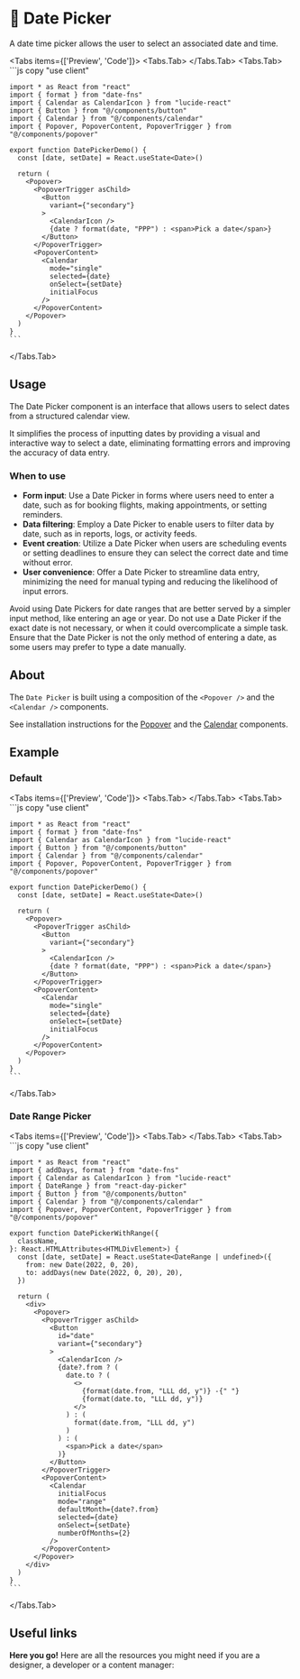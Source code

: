 
# 💠 Date Picker

A date time picker allows the user to select an associated date and time.

<Tabs items={['Preview', 'Code']}>
  <Tabs.Tab>
    <DatePickerPreview />
  </Tabs.Tab>
  <Tabs.Tab>
    ```js copy 
    "use client"
 
    import * as React from "react"
    import { format } from "date-fns"
    import { Calendar as CalendarIcon } from "lucide-react"
    import { Button } from "@/components/button"
    import { Calendar } from "@/components/calendar"
    import { Popover, PopoverContent, PopoverTrigger } from "@/components/popover"
    
    export function DatePickerDemo() {
      const [date, setDate] = React.useState<Date>()
    
      return (
        <Popover>
          <PopoverTrigger asChild>
            <Button
              variant={"secondary"}
            >
              <CalendarIcon />
              {date ? format(date, "PPP") : <span>Pick a date</span>}
            </Button>
          </PopoverTrigger>
          <PopoverContent>
            <Calendar
              mode="single"
              selected={date}
              onSelect={setDate}
              initialFocus
            />
          </PopoverContent>
        </Popover>
      )
    }
    ```
  </Tabs.Tab>
</Tabs>

## Usage

The Date Picker component is an interface that allows users to select dates from a structured calendar view. 

It simplifies the process of inputting dates by providing a visual and interactive way to select a date, eliminating formatting errors and improving the accuracy of data entry.

### When to use
- **Form input**: Use a Date Picker in forms where users need to enter a date, such as for booking flights, making appointments, or setting reminders.
- **Data filtering**: Employ a Date Picker to enable users to filter data by date, such as in reports, logs, or activity feeds.
- **Event creation**: Utilize a Date Picker when users are scheduling events or setting deadlines to ensure they can select the correct date and time without error.
- **User convenience**: Offer a Date Picker to streamline data entry, minimizing the need for manual typing and reducing the likelihood of input errors.

Avoid using Date Pickers for date ranges that are better served by a simpler input method, like entering an age or year. Do not use a Date Picker if the exact date is not necessary, or when it could overcomplicate a simple task. Ensure that the Date Picker is not the only method of entering a date, as some users may prefer to type a date manually.

## About

The `Date Picker` is built using a composition of the `<Popover />` and the `<Calendar />` components.

See installation instructions for the [Popover](https://fusillo-design-system.vercel.app/documentation/components/popover) and the [Calendar](https://fusillo-design-system.vercel.app/documentation/components/calendar) components.

## Example

### Default
<Tabs items={['Preview', 'Code']}>
  <Tabs.Tab>
    <DatePickerPreview />
  </Tabs.Tab>
  <Tabs.Tab>
    ```js copy 
    "use client"
 
    import * as React from "react"
    import { format } from "date-fns"
    import { Calendar as CalendarIcon } from "lucide-react"
    import { Button } from "@/components/button"
    import { Calendar } from "@/components/calendar"
    import { Popover, PopoverContent, PopoverTrigger } from "@/components/popover"
    
    export function DatePickerDemo() {
      const [date, setDate] = React.useState<Date>()
    
      return (
        <Popover>
          <PopoverTrigger asChild>
            <Button
              variant={"secondary"}
            >
              <CalendarIcon />
              {date ? format(date, "PPP") : <span>Pick a date</span>}
            </Button>
          </PopoverTrigger>
          <PopoverContent>
            <Calendar
              mode="single"
              selected={date}
              onSelect={setDate}
              initialFocus
            />
          </PopoverContent>
        </Popover>
      )
    }
    ```
  </Tabs.Tab>
</Tabs>

### Date Range Picker
<Tabs items={['Preview', 'Code']}>
  <Tabs.Tab>
    <DateRangePicker />
  </Tabs.Tab>
  <Tabs.Tab>
    ```js copy 
    "use client"
 
    import * as React from "react"
    import { addDays, format } from "date-fns"
    import { Calendar as CalendarIcon } from "lucide-react"
    import { DateRange } from "react-day-picker"
    import { Button } from "@/components/button"
    import { Calendar } from "@/components/calendar"
    import { Popover, PopoverContent, PopoverTrigger } from "@/components/popover"
    
    export function DatePickerWithRange({
      className,
    }: React.HTMLAttributes<HTMLDivElement>) {
      const [date, setDate] = React.useState<DateRange | undefined>({
        from: new Date(2022, 0, 20),
        to: addDays(new Date(2022, 0, 20), 20),
      })
    
      return (
        <div>
          <Popover>
            <PopoverTrigger asChild>
              <Button
                id="date"
                variant={"secondary"}
              >
                <CalendarIcon />
                {date?.from ? (
                  date.to ? (
                    <>
                      {format(date.from, "LLL dd, y")} -{" "}
                      {format(date.to, "LLL dd, y")}
                    </>
                  ) : (
                    format(date.from, "LLL dd, y")
                  )
                ) : (
                  <span>Pick a date</span>
                )}
              </Button>
            </PopoverTrigger>
            <PopoverContent>
              <Calendar
                initialFocus
                mode="range"
                defaultMonth={date?.from}
                selected={date}
                onSelect={setDate}
                numberOfMonths={2}
              />
            </PopoverContent>
          </Popover>
        </div>
      )
    }
    ```
  </Tabs.Tab>
</Tabs>

## Useful links

**Here you go!** Here are all the resources you might need if you are a designer, a developer or a content manager:

<Cards className='mt-8'>
  <Card
    title="🤖 Storybook"
    href="https://main--653e613f4feb85c1b6467ba7.chromatic.com/?path=/docs/components-date-picker--documentation"
  />
  <Card
    title="🪄 Figma"
    href="https://www.figma.com/file/acdO58jx9zgGfkKu6htrx2/%F0%9F%8D%9D-Fusillo-Design-System?type=design&node-id=540%3A8862&mode=design&t=WFdj0huEcHgBPdYp-1"
  />
</Cards>  